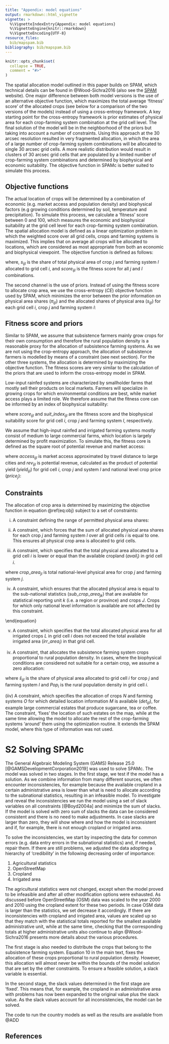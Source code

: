 ```yaml
---
title: "Appendix: model equations"
output: rmarkdown::html_vignette
vignette: >
  %\VignetteIndexEntry{Appendix: model equations}
  %\VignetteEngine{knitr::rmarkdown}
  %\VignetteEncoding{UTF-8}
resource_files:
  bib/mapspam.bib
bibliography: bib/mapspam.bib
---
```


```r
knitr::opts_chunk$set(
  collapse = TRUE,
  comment = "#>"
)
```


The spatial allocation model outlined in this paper builds on SPAM, which technical details can be found in @Wood-Sichra2016 (also see the [SPAM](www.mapSPAM.org)  website). One major difference between both model versions is the use of an alternative objective function, which maximizes the total average 'fitness' score' of the allocated crops (see below for a comparison of the two versions of the models) instead of using a cross-entropy framework. A key starting point for the cross-entropy framework is prior estimates of physical area for each crop-farming system combination at the grid cell level. The final solution of the model will be in the neighborhood of the priors but taking into account a number of constraints. Using this approach at the 30 arcsec resolution resulted in very fragmented allocation, in which the area of a large number of crop-farming system combinations will be allocated to single 30 arcsec grid cells. A more realistic distribution would result in clusters of 30 arcsec grid cells that are populated by a limited number of crop-farming system combinations and determined by biophysical and economic suitability. The objective function in SPAMc is better suited to simulate this process.


## Objective functions

The actual location of crops will be determined by a combination of economic (e.g. market access and population density) and biophysical factors (e.g growing conditions determined by soil, temperature and precipitation). To simulate this process, we calculate a 'fitness' score between 0 and 100, which measures the economic and biophysical suitability at the grid cell level for each crop-farming system combination. The spatial allocation model is defined as a linear optimization problem in which the weighted score over all grid cells, crops and farming systems is maximized. This implies that on average all crops will be allocated to locations, which are considered as most appropriate from both an economic and biophysical viewpoint. The objective function is defined as follows:

\begin{equation}
\max\sum_{i} \sum_{j} \sum_{l}s_{ijl} \times score_{ijl}
(\#eq:obj)
\end{equation}

where, $s_{ijl}$ is the share of total physical area of crop $j$ and farming system $l$ allocated to grid cell $i$, and $score_{ijl}$ is the fitness score for all $j$ and $l$ combinations.

The second channel is the use of priors. Instead of using the fitness score to allocate crop area, we use the cross-entropy ($CE$) objective function used by SPAM, which minimizes the error between the prior information on physical area shares ($\pi_{ijl}$) and the allocated shares of physical area ($s_{ijl}$) for each grid cell $i$, crop $j$ and farming system $l$:

\begin{equation}
\min\ CE(s_{ijl}, \pi_{ijl})= \sum_{i} \sum_{j} \sum_{l}s_{ijl} \ lns_{ijl}- \sum_{i} \sum_{j} \sum_{l}s_{ijl} \ ln\pi_{ijl}
\end{equation}


## Fitness score and priors

Similar to SPAM, we assume that subsistence farmers mainly grow crops for their own consumption and therefore the rural population density is a reasonable proxy for the allocation of subsistence farming systems. As we are not using the crop-entropy approach, the allocation of subsistence farmers is modelled by means of a constraint (see next section). For the other three systems, the allocation is determined by maximizing the objective function. The fitness scores are very similar to the calculation of the priors that are used to inform the cross-entropy model in SPAM. 

Low-input rainfed systems are characterized by smallholder farms that mostly sell their products on local markets. Farmers will specialize in growing crops for which environmental conditions are best, while market access plays a limited role. We therefore assume that the fitness core can be informed by an index of biophysical suitability:

\begin{equation}
score_{ijl} = suit\_index_{ijl} \quad l = low\ input \quad \forall i\ \forall j
\end{equation}

where $score_{ijl}$ and $suit\_index_{ijl}$ are the fitness score and the biophysical suitability score for grid cell $i$, crop $j$ and farming system $l$, respectively. 

We assume that high-input rainfed and irrigated farming systems mostly consist of medium to large commercial farms, which location is largely determined by profit maximization. To simulate this, the fitness core is defined as the square root of potential revenue and market access:

\begin{equation}
score_{ijl} =  \sqrt{access_{i} \times rev_{ijl}} \quad l \in high\ input,\ irrigated \quad \forall i\ \forall j
\end{equation}

where $access_{ijl}$ is market access approximated by travel distance to large cities and $rev_{ijl}$ is potential revenue, calculated as the product of potential yield ($yield_{ijl}$) for grid cell $i$, crop $j$ and system $l$ and national level crop price ($price_j$): 

\begin{equation}
rev_{ijl} = pot\_yield_{ijl} \times price_{i}
\end{equation}


## Constraints

The allocation of crop area is determined by maximizing the objective function in equation \@ref(eq:obj) subject to a set of constraints:

(i) A constraint defining the range of permitted physical area shares:

\begin{equation}
0 \leq s_{ijl} \leq 1
\end{equation}

(ii) A constraint, which forces that the sum of allocated physical area shares for each crop $j$ and farming system $l$ over all grid cells $i$ is equal to one. This ensures all physical crop area is allocated to grid cells. 

\begin{equation}
\sum_{i}s_{ij}=1 \qquad \forall j\ \forall l
\end{equation}

(iii) A constraint, which specifies that the total physical area allocated to a grid cell $i$ is lower or equal than the available cropland ($avail_{i}$) in grid cell $i$.     

\begin{equation}
\sum_{j} \sum_{l}crop\_area_{jl} \times s_{ijl} \leq avail_{i} \qquad \forall i
\end{equation}

\setlength\parindent{24pt} where $crop\_area_{jl}$ is total national-level physical area for crop $j$ and farming system $j$. 

(iv) A constraint, which ensures that the allocated physical area is equal to the sub-national statistics ($sub\_crop\_area_{jk}$) that are available for statistical reporting unit $k$ (i.e. a region or province) and crops $J$. Crops for which only national level information is available are not affected by this constraint. 

\begin{equation}
\sum_{i \in k} \sum_{l}crop\_area_{jl} \times s_{ijl} = sub\_crop\_area_{jk} \qquad \forall j \in J\
\forall k
\end{equation}

(v) A constraint, which specifies that the total allocated physical area for all irrigated crops $L$ in grid cell $i$ does not exceed the total available irrigated area ($irr\_area_{i}$) in that grid cell. 

\begin{equation}
\sum_{j \in L}crop\_area_{jl} \times s_{ijl} \leq irr\_area_{i} \qquad \forall i
\end{equation}

(iv) A constraint, that allocates the subsistence farming system crops proportional to rural population density. In cases, where the biophysical conditions are considered not suitable for a certain crop, we assume a zero allocation:

\begin{equation}
\bar{s}_{ijl} = \frac{rur\_pop_i}{\sum_{i}{rur\_pop_i}} \quad l = subsistence \quad \forall i\ \forall j
\end{equation}

where $\bar{s}_{ijl}$ is the share of physical area allocated to grid cell $i$ for crop $j$ and farming system $l$ and $Pop_i$ is the rural population density in grid cell $i$. 

(iiv) A constraint, which specifies the allocation of crops $N$ and farming systems $O$ for which detailed location information $M$ is available ($det_{ijl}$), for example large commercial estates that produce sugarcane, tea or coffee.  The constraint, 'fixes' the location of such estates on the map, while at the same time allowing the model to allocate the rest of the crop-farming systems 'around' them using the optimization routine. It extends the SPAM model, where this type of information was not used.

\begin{equation}
crop\_area_{jl} \times s_{ijl}= det_{ijl}  \qquad \forall i \in M\ \forall j \in N\ \forall l \in O
\end{equation}

\newpage
# S2 Solving SPAMc

The General Algebraic Modeling System (GAMS) Release 25.0 [@GAMSDevelopmentCorporation2019] was used to solve SPAMc. The model was solved in two stages. In the first stage, we test if the model has a solution. As we combine information from many different sources, we often encounter inconsistencies, for example because the available cropland in a certain administrative area is lower than what is need to allocate according to the subnational statistics, resulting in an infeasible model. To investigate and reveal the inconsistencies we run the model using a set of slack variables on all constraints [@Boyd2004a] and minimize the sum of slacks. If the model is solved with zero sum of slacks the data can be considered consistent and there is no need to make adjustments. In case slacks are larger than zero, they will show where and how the model is inconsistent and if, for example, there is not enough cropland or irrigated area. 

To solve the inconsistencies, we start by inspecting the data for common errors (e.g. data entry errors in the subnational statistics) and, if needed, repair them. If there are still problems, we adjusted the data adopting a hierarchy of ‘credibility’ in the following decreasing order of importance:

1. Agricultural statistics
2. OpenStreetMap
3. Cropland
4. Irrigated area

The agricultural statistics were not changed, except when the model proved to be infeasible and after all other modification options were exhausted. As discussed before OpenStreetMap (OSM) data was scaled to the year 2000 and 2010 using the cropland extent for these two periods. In case OSM data is larger than the statistics, we set decrease it accordingly. If there are inconsistencies with cropland and irrigated area, values are scaled up so that they match with the statistical totals reported for the smallest available administrative unit, while at the same time, checking that the corresponding totals at higher administrative units also continue to align @Wood-Sichra2016 presents more details about the various procedures.

The first stage is also needed to distribute the crops that belong to the subsistence farming system. Equation 10 in the main text, fixes the allocation of these crops proportional to rural population density. However, this allocation will almost never be within the bounds of the model solution that are set by the other constraints. To ensure a feasible solution, a slack variable is essential. 

In the second stage, the slack values determined in the first stage are 'fixed'. This means that, for example, the cropland in an administrative area with problems has now been expanded to the original value plus the slack value. As the slack values account for all inconsistencies, the model can be solved. 

The code to run the country models as well as the results are available from @ADD


## References
